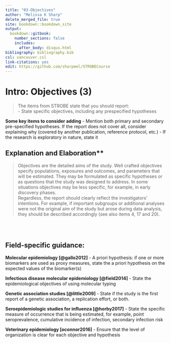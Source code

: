 ---
title: "03-Objectives"
author: "Melissa K Sharp"
delete_merged_file: true
site: bookdown::bookdown_site
output:
  bookdown::gitbook:
    number_sections: false 
    includes: 
      after_body: disqus.html
bibliography: bibliography.bib
csl: vancouver.csl
link-citations: yes
edit: https://github.com/sharpmel/STROBECourse
---

# Intro: Objectives (3)
> The items from STROBE state that you should report:  
- State specific objectives, including any prespecified hypotheses

**Some key items to consider adding**
- Mention both primary and secondary pre-specified hypotheses. If the report does not cover all, consider explaining why (covered by another publication, reference protocol, etc.)
- If the research is exploratory in nature, state it
</br> 

## Explanation and Elaboration**
> Objectives are the detailed aims of the study. Well crafted objectives specify populations, exposures and outcomes, and parameters that will be estimated. They may be formulated as specific hypotheses or as questions that the study was designed to address. In some situations objectives may be less specific, for example, in early discovery phases.</br> 
Regardless, the report should clearly reflect the investigators’ intentions. For example, if important subgroups or additional
analyses were not the original aim of the study but arose during data analysis, they should be described accordingly (see also items 4, 17 and 20).

</br> 
</br>
<h2> Field-specific guidance:</h2>
**Molecular epidemiology [@gallo2012]** 
- A priori hypothesis: if one or more biomarkers are used as proxy measures, state the a priori hypothesis on the expected values of the biomarker(s)

**Infectious disease molecular epidemiology [@field2014]**
- State the epidemiological objectives of using molecular typing

**Genetic association studies [@little2009]**
- State if the study is the first report of a genetic association, a replication effort, or both.

**Seroepidemiologic studies for influenza [@horby2017]**
- State the specific measure of occurrence that is being estimated, for example, point seroprevalence, cumulative incidence of infection, secondary infection risk

**Veterinary epidemiology [oconnor2016]**
- Ensure that the level of organization is clear for each objective and hypothesis
